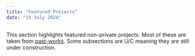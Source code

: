 ---
title: "Featured Projects"
date: "15 July 2024"
---

This section highlights featured non-private projects. Most of these are taken from <a href="https://github.com/abyoso-hapsoro/past-works/">past-works</a>. Some subsections are U/C meaning they are still under construction.